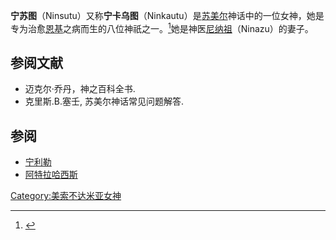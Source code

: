 '''宁苏图'''（Ninsutu）又称'''宁卡乌图'''（Ninkautu）是[[苏美尔|苏美尔]]神话中的一位女神，她是专为治愈[[恩基|恩基]]之病而生的八位神祇之一。<ref>{{Cite web |url=http://www.sacred-texts.com/ane/sum/sum07.htm |title=苏美尔神话: 第二章. 起源的神话 |accessdate=2014-08-01 |archive-date=2018-12-22 |archive-url=https://web.archive.org/web/20181222090957/http://www.sacred-texts.com/ane/sum/sum07.htm |dead-url=no }}</ref>她是神医[[尼纳祖|尼纳祖]]（Ninazu）的妻子。

== 参阅文献 ==
{{reflist}}
*迈克尔·乔丹，神之百科全书.
*克里斯.B.塞壬, 苏美尔神话常见问题解答.

== 参阅 ==
*[[宁利勒|宁利勒]]
*[[阿特拉哈西斯|阿特拉哈西斯]]

[[Category:美索不达米亚女神|Category:美索不达米亚女神]]


{{神話小作品}}
